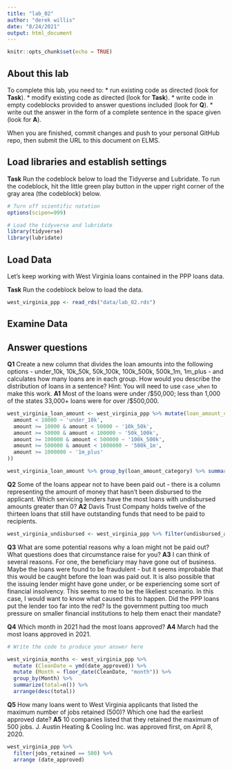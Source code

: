 ```yaml
---
title: "lab_02"
author: "derek willis"
date: "8/24/2021"
output: html_document
---
```


```r
knitr::opts_chunk$set(echo = TRUE)
```

## About this lab

To complete this lab, you need to:
* run existing code as directed (look for **Task**).
* modify existing code as directed (look for **Task**).
* write code in empty codeblocks provided to answer questions included (look for **Q**).
* write out the answer in the form of a complete sentence in the space given (look for **A**).

When you are finished, commit changes and push to your personal GitHub repo, then submit the URL to this document on ELMS.

## Load libraries and establish settings

**Task** Run the codeblock below to load the Tidyverse and Lubridate. To run the codeblock, hit the little green play button in the upper right corner of the gray area (the codeblock) below.

```r
# Turn off scientific notation
options(scipen=999)

# Load the tidyverse and lubridate
library(tidyverse)
library(lubridate)
```

## Load Data

Let's keep working with West Virginia loans contained in the PPP loans data.  

**Task** Run the codeblock below to load the data.

```r
west_virginia_ppp <- read_rds("data/lab_02.rds")
```

## Examine Data

## Answer questions

**Q1** Create a new column that divides the loan amounts into the following options - under_10k, 10k_50k, 50k_100k, 100k_500k, 500k_1m, 1m_plus - and calculates how many loans are in each group. How would you describe the distribution of loans in a sentence?
Hint: You will need to use `case_when` to make this work.
**A1** Most of the loans were under /$50,000; less than 1,000 of the states 33,000+ loans were for over /$500,000.

```r
west_virginia_loan_amount <- west_virginia_ppp %>% mutate(loan_amount_category = case_when(
  amount < 10000 ~ 'under_10k',
  amount >= 10000 & amount < 50000 ~ '10k_50k',
  amount >= 50000 & amount < 100000 ~ '50k_100k',
  amount >= 100000 & amount < 500000 ~ '100k_500k',
  amount >= 500000 & amount < 1000000 ~ '500k_1m',
  amount >= 1000000 ~ '1m_plus'
)) 

west_virginia_loan_amount %>% group_by(loan_amount_category) %>% summarize(count=n()) %>% arrange (loan_amount_category)

```

**Q2** Some of the loans appear not to have been paid out - there is a column representing the amount of money that hasn't been disbursed to the applicant. Which servicing lenders have the most loans with undisbursed amounts greater than 0?
**A2** Davis Trust Company holds twelve of the thirteen loans that still have outstanding funds that need to be paid to recipients.

```r
west_virginia_undisbursed <- west_virginia_ppp %>% filter(undisbursed_amount > 0)

```

**Q3** What are some potential reasons why a loan might not be paid out? What questions does that circumstance raise for you?
**A3** I can think of several reasons. For one, the beneficiary may have gone out of business. Maybe the loans were found to be fraudulent - but it seems improbable that this would be caught before the loan was paid out. It is also possible that the issuing lender might have gone under, or be experiencing some sort of financial insolvency. This seems to me to be the likeliest scenario. In this case, I would want to know what caused this to happen. Did the PPP loans put the lender too far into the red? Is the government putting too much pressure on smaller financial institutions to help them enact their mandate?


**Q4** Which month in 2021 had the most loans approved?
**A4** March had the most loans approved in 2021.

```r
# Write the code to produce your answer here

west_virginia_months <- west_virginia_ppp %>% 
  mutate (CleanDate = ymd(date_approved)) %>% 
  mutate (Month = floor_date(CleanDate, "month")) %>%
  group_by(Month) %>%
  summarize(total=n()) %>%
  arrange(desc(total))

```

**Q5** How many loans went to West Virginia applicants that listed the maximum number of jobs retained (500)? Which one had the earliest approved date?
**A5** 10 companies listed that they retained the maximum of 500 jobs. J. Austin Heating & Cooling Inc. was approved first, on April 8, 2020.

```r
west_virginia_ppp %>% 
  filter(jobs_retained == 500) %>%
  arrange (date_approved)

```
